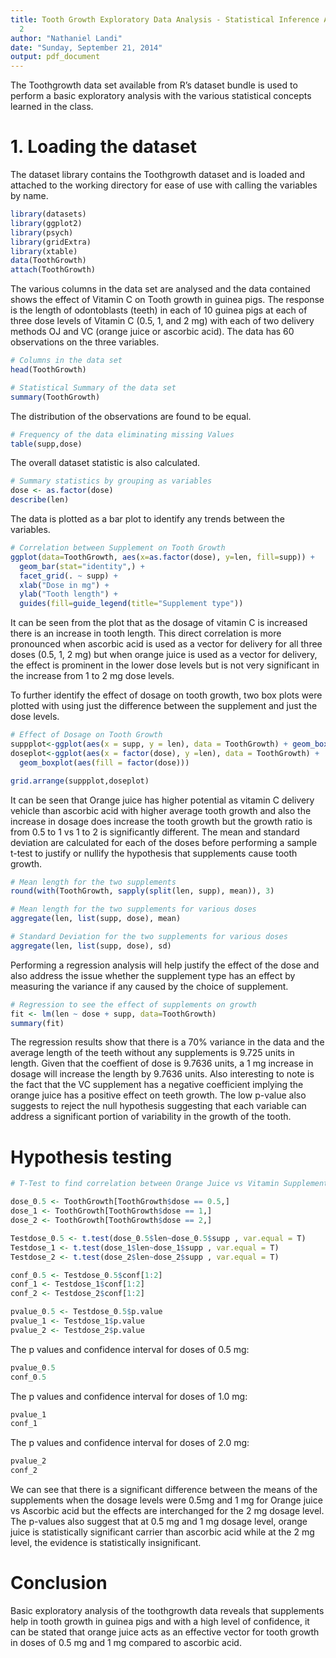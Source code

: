 ```yaml
---
title: Tooth Growth Exploratory Data Analysis - Statistical Inference Assignment Part
  2
author: "Nathaniel Landi"
date: "Sunday, September 21, 2014"
output: pdf_document
---
```

The Toothgrowth data set available from R's dataset bundle is used to perform a basic exploratory analysis with the various statistical concepts learned in the class.

# 1. Loading the dataset

The dataset library contains the Toothgrowth dataset and is loaded and attached to the working directory for ease of use with calling the variables by name.

```r
library(datasets)
library(ggplot2)
library(psych)
library(gridExtra)
library(xtable)
data(ToothGrowth)
attach(ToothGrowth)
```

The various columns in the data set are analysed and the data contained shows the effect of Vitamin C on Tooth growth in guinea pigs. The response is the length of odontoblasts (teeth) in each of 10 guinea pigs at each of three dose levels of Vitamin C (0.5, 1, and 2 mg) with each of two delivery methods OJ and VC (orange juice or ascorbic acid). The data has 60 observations on the three variables.
```r
# Columns in the data set
head(ToothGrowth)

# Statistical Summary of the data set
summary(ToothGrowth)
```

The distribution of the observations are found to be equal.
```r
# Frequency of the data eliminating missing Values
table(supp,dose)
```

The overall dataset statistic is also calculated.
```r
# Summary statistics by grouping as variables
dose <- as.factor(dose)
describe(len)
```

The data is plotted as a bar plot to identify any trends between the variables. 

```r
# Correlation between Supplement on Tooth Growth
ggplot(data=ToothGrowth, aes(x=as.factor(dose), y=len, fill=supp)) +
  geom_bar(stat="identity",) +
  facet_grid(. ~ supp) +
  xlab("Dose in mg") +
  ylab("Tooth length") +
  guides(fill=guide_legend(title="Supplement type"))
```
It can be seen from the plot that as the dosage of vitamin C is increased there is an increase in tooth length. This direct correlation is more pronounced when ascorbic acid is used as a vector for delivery for all three doses (0.5, 1, 2 mg) but when orange juice is used as a vector for delivery, the effect is prominent in the lower dose levels but is not very significant in the increase from 1 to 2 mg dose levels.

To further identify the effect of dosage on tooth growth, two box plots were plotted with using just the difference between the supplement and just the dose levels. 
```r
# Effect of Dosage on Tooth Growth
suppplot<-ggplot(aes(x = supp, y = len), data = ToothGrowth) + geom_boxplot(aes(fill = supp))
doseplot<-ggplot(aes(x = factor(dose), y =len), data = ToothGrowth) + 
  geom_boxplot(aes(fill = factor(dose)))

grid.arrange(suppplot,doseplot)
```

It can be seen that Orange juice has higher potential as vitamin C delivery vehicle than ascorbic acid with higher average tooth growth and also the increase in dosage does increase the tooth growth but the growth ratio is from 0.5 to 1 vs 1 to 2 is significantly different. The mean and standard deviation are calculated for each of the doses before performing a sample t-test to justify or nullify the hypothesis that supplements cause tooth growth. 

```r
# Mean length for the two supplements
round(with(ToothGrowth, sapply(split(len, supp), mean)), 3)
```
```r
# Mean length for the two supplements for various doses
aggregate(len, list(supp, dose), mean)
```
```r
# Standard Deviation for the two supplements for various doses
aggregate(len, list(supp, dose), sd)
```

Performing a regression analysis will help justify the effect of the dose and also address the issue whether the supplement type has an effect by measuring the variance if any caused by the choice of supplement. 

```r
# Regression to see the effect of supplements on growth
fit <- lm(len ~ dose + supp, data=ToothGrowth)
summary(fit)
```

The regression results show that there is a 70% variance in the data and the average length of the teeth without any supplements is 9.725 units in length. Given that the coeffient of dose is 9.7636 units, a 1 mg increase in dosage will increase the length by 9.7636 units. Also interesting to note is the fact that the VC supplement has a negative coefficient implying the orange juice has a positive effect on teeth growth. The low p-value also suggests to reject the null hypothesis suggesting that each variable can address a significant portion of variability in the growth of the tooth. 

# Hypothesis testing

```r
# T-Test to find correlation between Orange Juice vs Vitamin Supplement

dose_0.5 <- ToothGrowth[ToothGrowth$dose == 0.5,]
dose_1 <- ToothGrowth[ToothGrowth$dose == 1,]
dose_2 <- ToothGrowth[ToothGrowth$dose == 2,]

Testdose_0.5 <- t.test(dose_0.5$len~dose_0.5$supp , var.equal = T)
Testdose_1 <- t.test(dose_1$len~dose_1$supp , var.equal = T)
Testdose_2 <- t.test(dose_2$len~dose_2$supp , var.equal = T)

conf_0.5 <- Testdose_0.5$conf[1:2]
conf_1 <- Testdose_1$conf[1:2]
conf_2 <- Testdose_2$conf[1:2]

pvalue_0.5 <- Testdose_0.5$p.value
pvalue_1 <- Testdose_1$p.value
pvalue_2 <- Testdose_2$p.value
```

The p values and confidence interval for doses of 0.5 mg:
```r
pvalue_0.5
conf_0.5
```

The p values and confidence interval for doses of 1.0 mg:
```r
pvalue_1
conf_1
```

The p values and confidence interval for doses of 2.0 mg:
```r
pvalue_2
conf_2
```

We can see that there is a significant difference between the means of the supplements when the dosage levels were 0.5mg and 1 mg for Orange juice vs Ascorbic acid but the effects are interchanged for the 2 mg dosage level. The p-values also suggest that at 0.5 mg and 1 mg dosage level, orange juice is statistically significant carrier than ascorbic acid while at the 2 mg level, the evidence is statistically insignificant. 

# Conclusion
Basic exploratory analysis of the toothgrowth data reveals that supplements help in tooth growth in guinea pigs and with a high level of confidence, it can be stated that orange juice acts as an effective vector for tooth growth in doses of 0.5 mg and 1 mg compared to ascorbic acid. 
